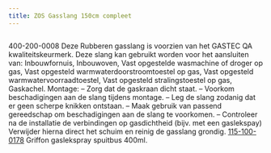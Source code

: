 ```yaml
---
title: ZOS Gasslang 150cm compleet
---
```



<Image src={imageProduct} width={imageProduct.width} alt="" />


400-200-0008
Deze Rubberen gasslang is voorzien van het GASTEC QA kwaliteitskeurmerk.
Deze slang kan gebruikt worden voor het aansluiten van:
Inbouwfornuis, Inbouwoven, Vast opgestelde wasmachine of droger op gas,
Vast opgesteld warmwaterdoorstroomtoestel op gas, Vast opgesteld warmwatervoorraadtoestel,
Vast opgesteld stralingstoestel op gas, Gaskachel.
Montage:
&#8211; Zorg dat de gaskraan dicht staat.
&#8211; Voorkom beschadigingen aan de slang tijdens montage.
&#8211; Leg de slang zodanig dat er geen scherpe knikken ontstaan.
&#8211; Maak gebruik van passend gereedschap om beschadigingen aan de slang te voorkomen.
&#8211; Controleer na de installatie de verbindingen op gasdichtheid (bijv. met een gaslekspay)
Verwijder hierna direct het schuim en reinig de gasslang grondig.
[115-100-0178](griffon-gaslekspray-400ml) Griffon gaslekspray spuitbus 400ml.
